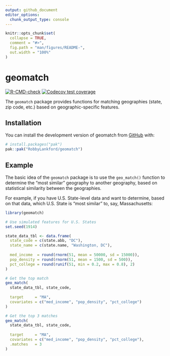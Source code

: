 ```yaml
---
output: github_document
editor_options: 
  chunk_output_type: console
---
```


<!-- README.md is generated from README.Rmd. Please edit that file -->

```r
knitr::opts_chunk$set(
  collapse = TRUE,
  comment = "#>",
  fig.path = "man/figures/README-",
  out.width = "100%"
)
```

# geomatch

<!-- badges: start -->
[![R-CMD-check](https://github.com/RobbyLankford/geomatch/actions/workflows/R-CMD-check.yaml/badge.svg)](https://github.com/RobbyLankford/geomatch/actions/workflows/R-CMD-check.yaml)
[![Codecov test coverage](https://codecov.io/gh/RobbyLankford/geomatch/graph/badge.svg)](https://app.codecov.io/gh/RobbyLankford/geomatch)
<!-- badges: end -->

The `geomatch` package provides functions for matching geographies (state, zip code, etc.) based on geographic-specific features.

## Installation

You can install the development version of geomatch from [GitHub](https://github.com/) with:

``` r
# install.packages("pak")
pak::pak("RobbyLankford/geomatch")
```

## Example

The basic idea of the `geomatch` package is to use the `geo_match()` function to determine the "most similar" geography to another geography, based on statistical similarity between the geographies. 

For example, if you have U.S. State-level data and want to determine, based on that data, which U.S. State is "most similar" to, say, Massachusetts:

```r
library(geomatch)

# Use simulated features for U.S. States
set.seed(1914)

state_data_tbl <- data.frame(
  state_code = c(state.abb, "DC"),
  state_name = c(state.name, "Washington, DC"),
    
  med_income  = round(rnorm(51, mean = 50000, sd = 15000)),
  pop_density = round(rnorm(51, mean = 1500, sd = 500)),
  pct_college = round(runif(51, min = 0.2, max = 0.8), 2)
)

# Get the top match
geo_match(
  state_data_tbl, state_code, 
  
  target     = "MA", 
  covariates = c("med_income", "pop_density", "pct_college")
)

# Get the top 3 matches
geo_match(
  state_data_tbl, state_code,
  
  target     = "MA",
  covariates = c("med_income", "pop_density", "pct_college"),
  .matches   = 3
)
```
